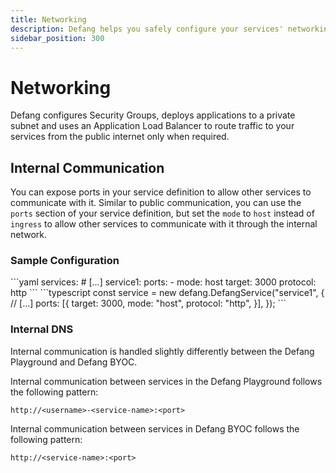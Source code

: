 ```yaml
---
title: Networking    
description: Defang helps you safely configure your services' networking.
sidebar_position: 300
---
```


# Networking

Defang configures Security Groups, deploys applications to a private subnet and uses an Application Load Balancer to route traffic to your services from the public internet only when required.

## Internal Communication

You can expose ports in your service definition to allow other services to communicate with it. Similar to public communication, you can use the `ports` section of your service definition, but set the `mode` to `host` instead of `ingress` to allow other services to communicate with it through the internal network.

### Sample Configuration

<Tabs>
  <TabItem value="compose" label="Compose" default>
```yaml
services:
    # [...]
    service1:
        ports:
        - mode: host
          target: 3000	
          protocol: http
```
  </TabItem>
  <TabItem value="pulumi" label="Pulumi">
```typescript
const service = new defang.DefangService("service1", {
    // [...]
    ports: [{
        target: 3000,
        mode: "host",
        protocol: "http",
    }],
});
```
  </TabItem>
</Tabs>

### Internal DNS

Internal communication is handled slightly differently between the Defang Playground and Defang BYOC.

<Tabs>
  <TabItem value="playground" label="Playground" default>
Internal communication between services in the Defang Playground follows the following pattern:

```
http://<username>-<service-name>:<port>
```
  </TabItem>
  <TabItem value="byoc" label="BYOC">
Internal communication between services in Defang BYOC follows the following pattern:
  
```
http://<service-name>:<port>
```
  </TabItem>
</Tabs>